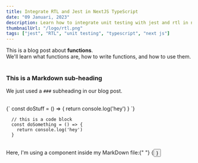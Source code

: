 ```yaml
---
title: Integrate RTL and Jest in NextJS TypeScript
date: "09 Januari, 2023"
description: Learn how to integrate unit testing with jest and rtl in nextjs typescript project
thumbnailUrl: "/logo/rtl.png"
tags: ["jest", "RTL", "unit testing", "typescript", "next js"]
---
```


<div>
  This is a blog post about <strong>functions</strong>. <br />
  We'll learn what functions are, how to write functions, and how to use them.
</div>

<br />

### This is a Markdown sub-heading

We just used a `###` subheading in our blog post.

<br />

<SyntaxHighlighter language="javascript">
  {`
    const doStuff = () => {
      return console.log('hey')
    }
  `}
</SyntaxHighlighter>
<br />

```
  // this is a code block
  const doSomething = () => {
    return console.log('hey')
  }
```

<br />

<div>
  Here, I'm using a component inside my MarkDown file:{" "}
  {<Button text={"Click me"} />}
</div>
